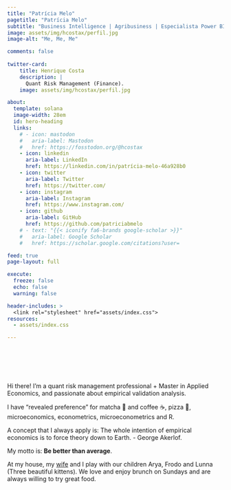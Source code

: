 ```yaml
---
title: "Patrícia Melo"
pagetitle: "Patrícia Melo"
subtitle: "Business Intelligence | Agribusiness | Especialista Power BI | Quant Risk Management"
image: assets/img/hcostax/perfil.jpg
image-alt: "Me, Me, Me"

comments: false
  
twitter-card:
    title: Henrique Costa
    description: |
      Quant Risk Management (Finance).
    image: assets/img/hcostax/perfil.jpg

about:
  template: solana
  image-width: 28em
  id: hero-heading
  links:
    # - icon: mastodon
    #   aria-label: Mastodon
    #   href: https://fosstodon.org/@hcostax
    - icon: linkedin
      aria-label: LinkedIn
      href: https://linkedin.com/in/patrícia-melo-46a928b0
    - icon: twitter
      aria-label: Twitter
      href: https://twitter.com/
    - icon: instagram
      aria-label: Instagram
      href: https://www.instagram.com/
    - icon: github
      aria-label: GitHub
      href: https://github.com/patriciabmelo
    # - text: "{{< iconify fa6-brands google-scholar >}}" 
    #   aria-label: Google Scholar
    #   href: https://scholar.google.com/citations?user=

feed: true
page-layout: full

execute: 
  freeze: false
  echo: false
  warning: false

header-includes: >
  <link rel="stylesheet" href="assets/index.css">
resources:
  - assets/index.css

---
```


<br><br><br><br>


::: {#hero-heading}

Hi there! I'm a quant risk management professional + Master in Applied Economics, and passionate about empirical validation analysis. 

I have “revealed preference” for matcha 🍵 and coffee ☕, pizza 🍕, microeconomics, econometrics, microeconometrics and R. 

A concept that I always apply is: The whole intention of empirical economics is to force theory down to Earth. - George Akerlof.


My motto is: **Be better than average**.


At my house, my [wife](https://www.instagram.com/kedmathaynara/) and I play with our children Arya, Frodo and Lunna (Three beautiful kittens). We love and enjoy brunch on Sundays and are always willing to try great food.

:::

